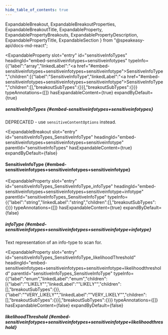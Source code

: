 ```yaml
---
hide_table_of_contents: true
---
```

  ExpandableBreakout,
  ExpandableBreakoutProperties,
  ExpandableBreakoutTitle,
  ExpandableProperty,
  ExpandablePropertyBreakouts,
  ExpandablePropertyDescription,
  ExpandablePropertyTitle,
  ExpandableSection
} from "@speakeasy-api/docs-md-react";

<ExpandableSection>

<ExpandableProperty
  slot="entry"
  id="sensitiveInfoTypes"
  headingId="embed-sensitiveinfotypes+sensitiveinfotypes"
  typeInfo={{"label":"array","linkedLabel":"<a href=\"#embed-sensitiveinfotypes+sensitiveinfotypes+sensitiveinfotype\">SensitiveInfoType</a>","children":[{"label":"SensitiveInfoType","linkedLabel":"<a href=\"#embed-sensitiveinfotypes+sensitiveinfotypes+sensitiveinfotype\">SensitiveInfoType</a>","children":[],"breakoutSubTypes":{}}],"breakoutSubTypes":{}}}
  typeAnnotations={[]}
  hasExpandableContent={true}
  expandByDefault={true}
>

<ExpandablePropertyTitle slot="title">

##### sensitiveInfoTypes \{#embed-sensitiveinfotypes+sensitiveinfotypes\}

</ExpandablePropertyTitle>

<ExpandablePropertyDescription slot="description">

DEPRECATED - use `sensitiveContentOptions` instead.

</ExpandablePropertyDescription>

<ExpandablePropertyBreakouts slot="breakouts">

<ExpandableBreakout
  slot="entry"
  id="sensitiveInfoTypes_SensitiveInfoType"
  headingId="embed-sensitiveinfotypes+sensitiveinfotypes+sensitiveinfotype"
  parentId="sensitiveInfoTypes"
  hasExpandableContent={true}
  expandByDefault={false}
>

<ExpandableBreakoutTitle slot="title">

#### SensitiveInfoType \{#embed-sensitiveinfotypes+sensitiveinfotypes+sensitiveinfotype\}

</ExpandableBreakoutTitle>

<ExpandableBreakoutProperties slot="properties">

<ExpandableProperty
  slot="entry"
  id="sensitiveInfoTypes_SensitiveInfoType_infoType"
  headingId="embed-sensitiveinfotypes+sensitiveinfotypes+sensitiveinfotype+infotype"
  parentId="sensitiveInfoTypes_SensitiveInfoType"
  typeInfo={{"label":"string","linkedLabel":"string","children":[],"breakoutSubTypes":{}}}
  typeAnnotations={[]}
  hasExpandableContent={true}
  expandByDefault={false}
>

<ExpandablePropertyTitle slot="title">

##### infoType \{#embed-sensitiveinfotypes+sensitiveinfotypes+sensitiveinfotype+infotype\}

</ExpandablePropertyTitle>

<ExpandablePropertyDescription slot="description">

Text representation of an info-type to scan for.

</ExpandablePropertyDescription>

</ExpandableProperty>

<ExpandableProperty
  slot="entry"
  id="sensitiveInfoTypes_SensitiveInfoType_likelihoodThreshold"
  headingId="embed-sensitiveinfotypes+sensitiveinfotypes+sensitiveinfotype+likelihoodthreshold"
  parentId="sensitiveInfoTypes_SensitiveInfoType"
  typeInfo={{"label":"enum","linkedLabel":"enum","children":[{"label":"\"LIKELY\"","linkedLabel":"\"LIKELY\"","children":[],"breakoutSubTypes":{}},{"label":"\"VERY_LIKELY\"","linkedLabel":"\"VERY_LIKELY\"","children":[],"breakoutSubTypes":{}}],"breakoutSubTypes":{}}}
  typeAnnotations={[]}
  hasExpandableContent={false}
  expandByDefault={false}
>

<ExpandablePropertyTitle slot="title">

##### likelihoodThreshold \{#embed-sensitiveinfotypes+sensitiveinfotypes+sensitiveinfotype+likelihoodthreshold\}

</ExpandablePropertyTitle>

</ExpandableProperty>

</ExpandableBreakoutProperties>

</ExpandableBreakout>

</ExpandablePropertyBreakouts>

</ExpandableProperty>

</ExpandableSection>